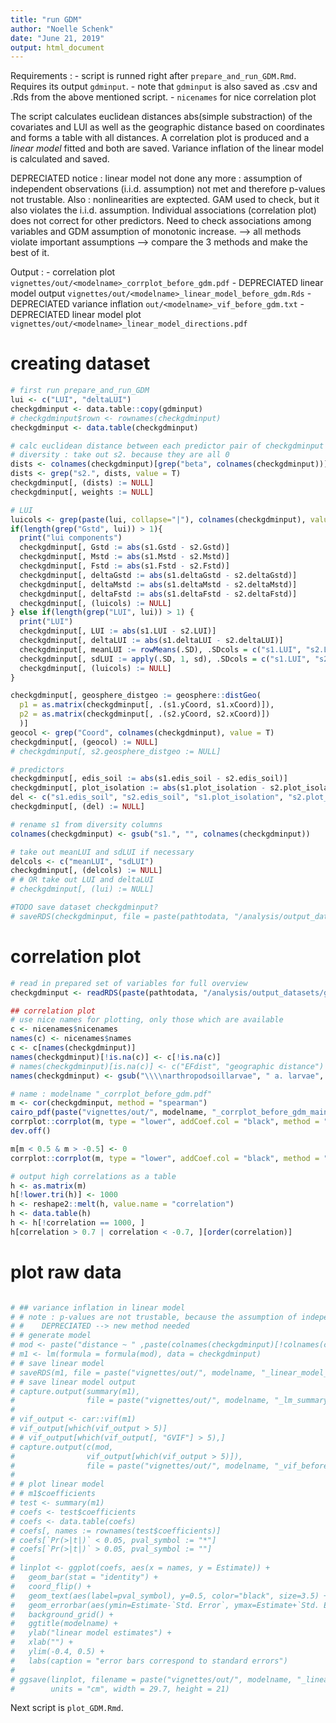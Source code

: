 ```yaml
---
title: "run GDM"
author: "Noelle Schenk"
date: "June 21, 2019"
output: html_document
---
```

Requirements : 
- script is runned right after `prepare_and_run_GDM.Rmd`. Requires its output `gdminput`.
    - note that `gdminput` is also saved as .csv and .Rds from the above mentioned script.
    - `nicenames` for nice correlation plot

The script calculates euclidean distances abs(simple substraction) of the covariates and LUI as well as the geographic distance based on coordinates and forms a table with all distances. A correlation plot is produced and a *linear model* fitted and both are saved. Variance inflation of the linear model is calculated and saved.

DEPRECIATED notice : linear model not done any more : assumption of independent observations (i.i.d. assumption) not met and therefore p-values not trustable. Also : nonlinearities are exptected.
GAM used to check, but it also violates the i.i.d. assumption.
Individual associations (correlation plot) does not correct for other predictors.
Need to check associations among variables and GDM assumption of monotonic increase.
--> all methods violate important assumptions --> compare the 3 methods and make the best of it.

Output : 
- correlation plot `vignettes/out/<modelname>_corrplot_before_gdm.pdf`
- DEPRECIATED linear model output `vignettes/out/<modelname>_linear_model_before_gdm.Rds`
- DEPRECIATED variance inflation `out/<modelname>_vif_before_gdm.txt`
- DEPRECIATED linear model plot `vignettes/out/<modelname>_linear_model_directions.pdf`

# creating dataset
```r
# first run prepare_and_run_GDM
lui <- c("LUI", "deltaLUI")
checkgdminput <- data.table::copy(gdminput)
# checkgdminput$rown <- rownames(checkgdminput)
checkgdminput <- data.table(checkgdminput)

# calc euclidean distance between each predictor pair of checkgdminput
# diversity : take out s2. because they are all 0
dists <- colnames(checkgdminput)[grep("beta", colnames(checkgdminput))]
dists <- grep("s2.", dists, value = T)
checkgdminput[, (dists) := NULL]
checkgdminput[, weights := NULL]

# LUI
luicols <- grep(paste(lui, collapse="|"), colnames(checkgdminput), value=TRUE)
if(length(grep("Gstd", lui)) > 1){
  print("lui components")
  checkgdminput[, Gstd := abs(s1.Gstd - s2.Gstd)]
  checkgdminput[, Mstd := abs(s1.Mstd - s2.Mstd)]
  checkgdminput[, Fstd := abs(s1.Fstd - s2.Fstd)]
  checkgdminput[, deltaGstd := abs(s1.deltaGstd - s2.deltaGstd)]
  checkgdminput[, deltaMstd := abs(s1.deltaMstd - s2.deltaMstd)]
  checkgdminput[, deltaFstd := abs(s1.deltaFstd - s2.deltaFstd)]
  checkgdminput[, (luicols) := NULL]
} else if(length(grep("LUI", lui)) > 1) {
  print("LUI")
  checkgdminput[, LUI := abs(s1.LUI - s2.LUI)]
  checkgdminput[, deltaLUI := abs(s1.deltaLUI - s2.deltaLUI)]
  checkgdminput[, meanLUI := rowMeans(.SD), .SDcols = c("s1.LUI", "s2.LUI")]
  checkgdminput[, sdLUI := apply(.SD, 1, sd), .SDcols = c("s1.LUI", "s2.LUI")]
  checkgdminput[, (luicols) := NULL]
}

checkgdminput[, geosphere_distgeo := geosphere::distGeo(
  p1 = as.matrix(checkgdminput[, .(s1.yCoord, s1.xCoord)]),
  p2 = as.matrix(checkgdminput[, .(s2.yCoord, s2.xCoord)])
  )]
geocol <- grep("Coord", colnames(checkgdminput), value = T)
checkgdminput[, (geocol) := NULL]
# checkgdminput[, s2.geosphere_distgeo := NULL]

# predictors
checkgdminput[, edis_soil := abs(s1.edis_soil - s2.edis_soil)]
checkgdminput[, plot_isolation := abs(s1.plot_isolation - s2.plot_isolation)]
del <- c("s1.edis_soil", "s2.edis_soil", "s1.plot_isolation", "s2.plot_isolation", "s1.geosphere_distgeo", "s2.geosphere_distgeo")
checkgdminput[, (del) := NULL]

# rename s1 from diversity columns
colnames(checkgdminput) <- gsub("s1.", "", colnames(checkgdminput))

# take out meanLUI and sdLUI if necessary
delcols <- c("meanLUI", "sdLUI")
checkgdminput[, (delcols) := NULL]
# # OR take out LUI and deltaLUI
# checkgdminput[, (lui) := NULL]

#TODO save dataset checkgdminput?
# saveRDS(checkgdminput, file = paste(pathtodata, "/analysis/output_datasets/gdm_input_TEST.Rds", sep = ""))
```

# correlation plot
```r
# read in prepared set of variables for full overview
checkgdminput <- readRDS(paste(pathtodata, "/analysis/output_datasets/gdm_input_distances_main_models.Rds", sep = ""))

## correlation plot
# use nice names for plotting, only those which are available
c <- nicenames$nicenames
names(c) <- nicenames$names
c <- c[names(checkgdminput)]
names(checkgdminput)[!is.na(c)] <- c[!is.na(c)]
# names(checkgdminput)[is.na(c)] <- c("EFdist", "geographic distance")
names(checkgdminput) <- gsub("\\\\narthropodsoillarvae", " a. larvae", names(checkgdminput))

# name : modelname "_corrplot_before_gdm.pdf"
m <- cor(checkgdminput, method = "spearman")
cairo_pdf(paste("vignettes/out/", modelname, "_corrplot_before_gdm_main_models.pdf", sep = ""), width = 11.7, height = 8.3)
corrplot::corrplot(m, type = "lower", addCoef.col = "black", method = "color", diag = F, tl.srt = 50, tl.col = "black", order = "hclust", tl.cex = 0.5, cl.cex = 0.3, number.cex = 0.25)
dev.off()

m[m < 0.5 & m > -0.5] <- 0
corrplot::corrplot(m, type = "lower", addCoef.col = "black", method = "color", diag = F, tl.srt = 10, tl.col = "black", order = "hclust", tl.cex = 0.5, cl.cex = 0.3, number.cex = 0.3)

# output high correlations as a table
h <- as.matrix(m)
h[!lower.tri(h)] <- 1000
h <- reshape2::melt(h, value.name = "correlation")
h <- data.table(h)
h <- h[!correlation == 1000, ]
h[correlation > 0.7 | correlation < -0.7, ][order(correlation)]
```

# plot raw data
```r

```

```r
# ## variance inflation in linear model
# # note : p-values are not trustable, because the assumption of independent observations is  not met! (matrix correlation)
# #    DEPRECIATED --> new method needed
# # generate model
# mod <- paste("distance ~ " ,paste(colnames(checkgdminput)[!colnames(checkgdminput) %in% c("distance")], collapse = " + "))
# m1 <- lm(formula = formula(mod), data = checkgdminput)
# # save linear model
# saveRDS(m1, file = paste("vignettes/out/", modelname, "_linear_model_before_gdm.Rds", sep = ""))
# # save linear model output
# capture.output(summary(m1),
#                file = paste("vignettes/out/", modelname, "_lm_summary.txt"))
# 
# vif_output <- car::vif(m1)
# vif_output[which(vif_output > 5)]
# # vif_output[which(vif_output[, "GVIF"] > 5),]
# capture.output(c(mod,
#                vif_output[which(vif_output > 5)]),
#                file = paste("vignettes/out/", modelname, "_vif_before_gdm.txt", sep = ""))
# 
# # plot linear model
# # m1$coefficients
# test <- summary(m1)
# coefs <- test$coefficients
# coefs <- data.table(coefs)
# coefs[, names := rownames(test$coefficients)]
# coefs[`Pr(>|t|)` < 0.05, pval_symbol := "*"]
# coefs[`Pr(>|t|)` > 0.05, pval_symbol := ""]
# 
# linplot <- ggplot(coefs, aes(x = names, y = Estimate)) +
#   geom_bar(stat = "identity") +
#   coord_flip() +
#   geom_text(aes(label=pval_symbol), y=0.5, color="black", size=3.5) +
#   geom_errorbar(aes(ymin=Estimate-`Std. Error`, ymax=Estimate+`Std. Error`), width=.2, color = "red") +
#   background_grid() +
#   ggtitle(modelname) +
#   ylab("linear model estimates") +
#   xlab("") +
#   ylim(-0.4, 0.5) +
#   labs(caption = "error bars correspond to standard errors")
# 
# ggsave(linplot, filename = paste("vignettes/out/", modelname, "_linear_model_directions.pdf", sep = ""), dpi = 400,
#        units = "cm", width = 29.7, height = 21)
```





Next script is `plot_GDM.Rmd`.